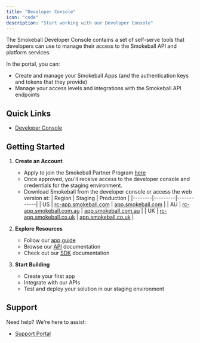 ```yaml
---
title: "Developer Console"
icon: "code"
description: "Start working with our Developer Console"
---
```


The Smokeball Developer Console contains a set of self-serve tools that developers can use to manage their access to the Smokeball API and platform services.

In the portal, you can:
- Create and manage your Smokeball Apps (and the authentication keys and tokens that they provide)
- Manage your access levels and integrations with the Smokeball API endpoints

## Quick Links

- [Developer Console](https://console.smokeball.com)

## Getting Started

1. **Create an Account**
   - Apply to join the Smokeball Partner Program [here](https://marketplace.smokeball.com/application_forms/join-the-smokeball-partner-program/partner_applications/new)
   - Once approved, you'll receive access to the developer console and credentials for the staging environment.
   - Download Smokeball from the developer console or access the web version at:
     | Region | Staging | Production |
     |--------|---------|------------|
     | US | [rc-app.smokeball.com](https://rc-app.smokeball.com) | [app.smokeball.com](https://app.smokeball.com) |
     | AU | [rc-app.smokeball.com.au](https://rc-app.smokeball.com.au) | [app.smokeball.com.au](https://app.smokeball.com.au) |
     | UK | [rc-app.smokeball.co.uk](https://rc-app.smokeball.co.uk) | [app.smokeball.co.uk](https://app.smokeball.co.uk) |


2. **Explore Resources**
   - Follow our [app guide](/docs/platform-docs/va20w41tid7py-get-started-overview)
   - Browse our [API](/docs/api-docs/1e13a13124aee-introduction) documentation
   - Check out our [SDK](/docs/sdk-docs/675c9816cdaf6-getting-started) documentation

3. **Start Building**
   - Create your first app
   - Integrate with our APIs
   - Test and deploy your solution in our staging environment

## Support

Need help? We're here to assist:
- [Support Portal](https://support.smokeball.com)